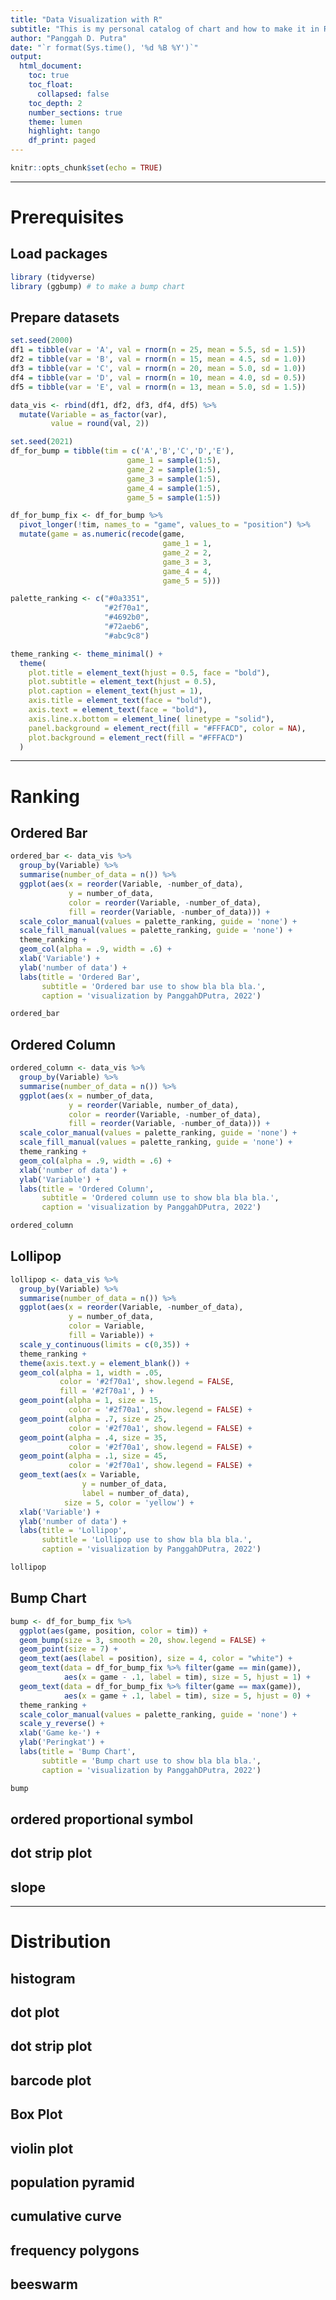 ```yaml
---
title: "Data Visualization with R"
subtitle: "This is my personal catalog of chart and how to make it in R"
author: "Panggah D. Putra"
date: "`r format(Sys.time(), '%d %B %Y')`"
output:
  html_document:
    toc: true
    toc_float:
      collapsed: false
    toc_depth: 2
    number_sections: true
    theme: lumen
    highlight: tango
    df_print: paged
---
```


```r
knitr::opts_chunk$set(echo = TRUE)
```

***

# Prerequisites

## Load packages

```r

library (tidyverse)
library (ggbump) # to make a bump chart

```

## Prepare datasets

```r

set.seed(2000)
df1 = tibble(var = 'A', val = rnorm(n = 25, mean = 5.5, sd = 1.5))
df2 = tibble(var = 'B', val = rnorm(n = 15, mean = 4.5, sd = 1.0))
df3 = tibble(var = 'C', val = rnorm(n = 20, mean = 5.0, sd = 1.0))
df4 = tibble(var = 'D', val = rnorm(n = 10, mean = 4.0, sd = 0.5))
df5 = tibble(var = 'E', val = rnorm(n = 13, mean = 5.0, sd = 1.5))

data_vis <- rbind(df1, df2, df3, df4, df5) %>%
  mutate(Variable = as_factor(var),
         value = round(val, 2))

```

```r

set.seed(2021)
df_for_bump = tibble(tim = c('A','B','C','D','E'),
                          game_1 = sample(1:5),
                          game_2 = sample(1:5),
                          game_3 = sample(1:5),
                          game_4 = sample(1:5),
                          game_5 = sample(1:5))

df_for_bump_fix <- df_for_bump %>%
  pivot_longer(!tim, names_to = "game", values_to = "position") %>%
  mutate(game = as.numeric(recode(game,
                                  game_1 = 1,
                                  game_2 = 2,
                                  game_3 = 3,
                                  game_4 = 4,
                                  game_5 = 5)))

```

```r

palette_ranking <- c("#0a3351",
                     "#2f70a1",
                     "#4692b0",
                     "#72aeb6",
                     "#abc9c8")

```

```r

theme_ranking <- theme_minimal() +
  theme(
    plot.title = element_text(hjust = 0.5, face = "bold"),
    plot.subtitle = element_text(hjust = 0.5),
    plot.caption = element_text(hjust = 1),
    axis.title = element_text(face = "bold"),
    axis.text = element_text(face = "bold"),
    axis.line.x.bottom = element_line( linetype = "solid"),
    panel.background = element_rect(fill = "#FFFACD", color = NA),
    plot.background = element_rect(fill = "#FFFACD")
  )

```

***

# Ranking

## Ordered Bar

```r

ordered_bar <- data_vis %>%
  group_by(Variable) %>%
  summarise(number_of_data = n()) %>%
  ggplot(aes(x = reorder(Variable, -number_of_data),
             y = number_of_data,
             color = reorder(Variable, -number_of_data),
             fill = reorder(Variable, -number_of_data))) +
  scale_color_manual(values = palette_ranking, guide = 'none') +
  scale_fill_manual(values = palette_ranking, guide = 'none') +
  theme_ranking +
  geom_col(alpha = .9, width = .6) +
  xlab('Variable') +
  ylab('number of data') +
  labs(title = 'Ordered Bar',
       subtitle = 'Ordered bar use to show bla bla bla.',
       caption = 'visualization by PanggahDPutra, 2022')

```

```r
ordered_bar
```

## Ordered Column

```r

ordered_column <- data_vis %>%
  group_by(Variable) %>%
  summarise(number_of_data = n()) %>%
  ggplot(aes(x = number_of_data,
             y = reorder(Variable, number_of_data),
             color = reorder(Variable, -number_of_data),
             fill = reorder(Variable, -number_of_data))) +
  scale_color_manual(values = palette_ranking, guide = 'none') +
  scale_fill_manual(values = palette_ranking, guide = 'none') +
  theme_ranking +
  geom_col(alpha = .9, width = .6) +
  xlab('number of data') +
  ylab('Variable') +
  labs(title = 'Ordered Column',
       subtitle = 'Ordered column use to show bla bla bla.',
       caption = 'visualization by PanggahDPutra, 2022')

```

```r
ordered_column
```

## Lollipop

```r

lollipop <- data_vis %>%
  group_by(Variable) %>%
  summarise(number_of_data = n()) %>%
  ggplot(aes(x = reorder(Variable, -number_of_data),
             y = number_of_data,
             color = Variable,
             fill = Variable)) +
  scale_y_continuous(limits = c(0,35)) +
  theme_ranking +
  theme(axis.text.y = element_blank()) +
  geom_col(alpha = 1, width = .05,
           color = '#2f70a1', show.legend = FALSE,
           fill = '#2f70a1', ) +
  geom_point(alpha = 1, size = 15,
             color = '#2f70a1', show.legend = FALSE) +
  geom_point(alpha = .7, size = 25,
             color = '#2f70a1', show.legend = FALSE) +
  geom_point(alpha = .4, size = 35,
             color = '#2f70a1', show.legend = FALSE) +
  geom_point(alpha = .1, size = 45,
             color = '#2f70a1', show.legend = FALSE) +
  geom_text(aes(x = Variable,
                y = number_of_data,
                label = number_of_data), 
            size = 5, color = 'yellow') +
  xlab('Variable') +
  ylab('number of data') +
  labs(title = 'Lollipop',
       subtitle = 'Lollipop use to show bla bla bla.',
       caption = 'visualization by PanggahDPutra, 2022')

```

```r
lollipop
```

## Bump Chart

```r
bump <- df_for_bump_fix %>%
  ggplot(aes(game, position, color = tim)) +
  geom_bump(size = 3, smooth = 20, show.legend = FALSE) +
  geom_point(size = 7) +
  geom_text(aes(label = position), size = 4, color = "white") +
  geom_text(data = df_for_bump_fix %>% filter(game == min(game)),
            aes(x = game - .1, label = tim), size = 5, hjust = 1) +
  geom_text(data = df_for_bump_fix %>% filter(game == max(game)),
            aes(x = game + .1, label = tim), size = 5, hjust = 0) +
  theme_ranking +
  scale_color_manual(values = palette_ranking, guide = 'none') +
  scale_y_reverse() +
  xlab('Game ke-') +
  ylab('Peringkat') +
  labs(title = 'Bump Chart',
       subtitle = 'Bump chart use to show bla bla bla.',
       caption = 'visualization by PanggahDPutra, 2022')

```

```r
bump
```

## ordered proportional symbol 
## dot strip plot 
## slope

***

# Distribution
## histogram
## dot plot 
## dot strip plot 
## barcode plot 
## Box Plot 
## violin plot 
## population pyramid 
## cumulative curve 
## frequency polygons 
## beeswarm 
